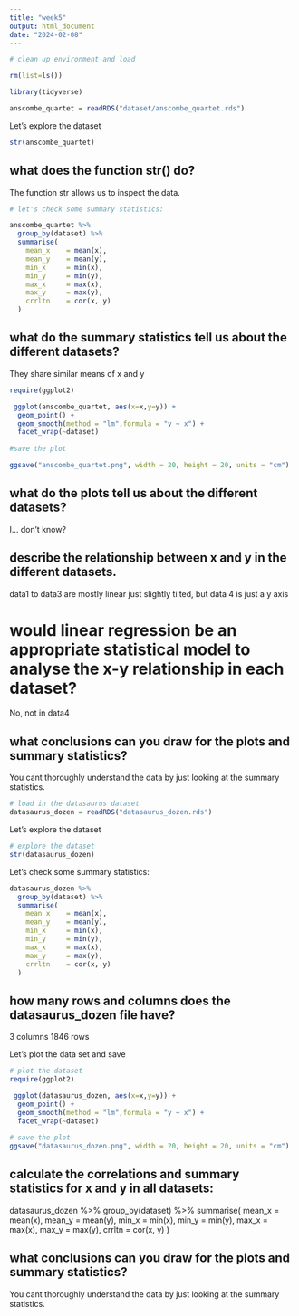 ```yaml
---
title: "week5"
output: html_document
date: "2024-02-08"
---
```


```r
# clean up environment and load

rm(list=ls())  

library(tidyverse)

anscombe_quartet = readRDS("dataset/anscombe_quartet.rds")
```

Let's explore the dataset

```r
 
str(anscombe_quartet)
```

## what does the function str() do?
The function str allows us to inspect the data. 

```r
# let's check some summary statistics:

anscombe_quartet %>% 
  group_by(dataset) %>% 
  summarise(
    mean_x    = mean(x),
    mean_y    = mean(y),
    min_x     = min(x),
    min_y     = min(y),
    max_x     = max(x),
    max_y     = max(y),
    crrltn    = cor(x, y)
  )
```
## what do the summary statistics tell us about the different datasets?
They share similar means of x and y

```r
require(ggplot2)

 ggplot(anscombe_quartet, aes(x=x,y=y)) +
  geom_point() + 
  geom_smooth(method = "lm",formula = "y ~ x") +
  facet_wrap(~dataset)
 
#save the plot

ggsave("anscombe_quartet.png", width = 20, height = 20, units = "cm")
```

## what do the plots tell us about the different datasets? 
I... don't know?

## describe the relationship between x and y in the different datasets. 
data1 to data3 are mostly linear just slightly tilted, but data 4 is just a y axis

# would linear regression be an appropriate statistical model to analyse the x-y relationship in each dataset?
No, not in data4

## what conclusions can you draw for the plots and summary statistics? 
You cant thoroughly understand the data by just looking at the summary statistics.

```r
# load in the datasaurus dataset
datasaurus_dozen = readRDS("datasaurus_dozen.rds")
```

Let's explore the dataset

```r
# explore the dataset 
str(datasaurus_dozen)

```

Let's check some summary statistics:

```r


datasaurus_dozen %>% 
  group_by(dataset) %>% 
  summarise(
    mean_x    = mean(x),
    mean_y    = mean(y),
    min_x     = min(x),
    min_y     = min(y),
    max_x     = max(x),
    max_y     = max(y),
    crrltn    = cor(x, y)
  )
```

## how many rows and columns does the datasaurus_dozen file have? 
3 columns 1846 rows

Let's plot the data set and save

```r
# plot the dataset 
require(ggplot2)

 ggplot(datasaurus_dozen, aes(x=x,y=y)) +
  geom_point() + 
  geom_smooth(method = "lm",formula = "y ~ x") +
  facet_wrap(~dataset)
 
# save the plot 
ggsave("datasaurus_dozen.png", width = 20, height = 20, units = "cm")
```

## calculate the correlations and summary statistics for x and y in all datasets: 
datasaurus_dozen %>% 
  group_by(dataset) %>% 
  summarise(
    mean_x    = mean(x),
    mean_y    = mean(y),
    min_x     = min(x),
    min_y     = min(y),
    max_x     = max(x),
    max_y     = max(y),
    crrltn    = cor(x, y)
  )

## what conclusions can you draw for the plots and summary statistics? 
You cant thoroughly understand the data by just looking at the summary statistics.
